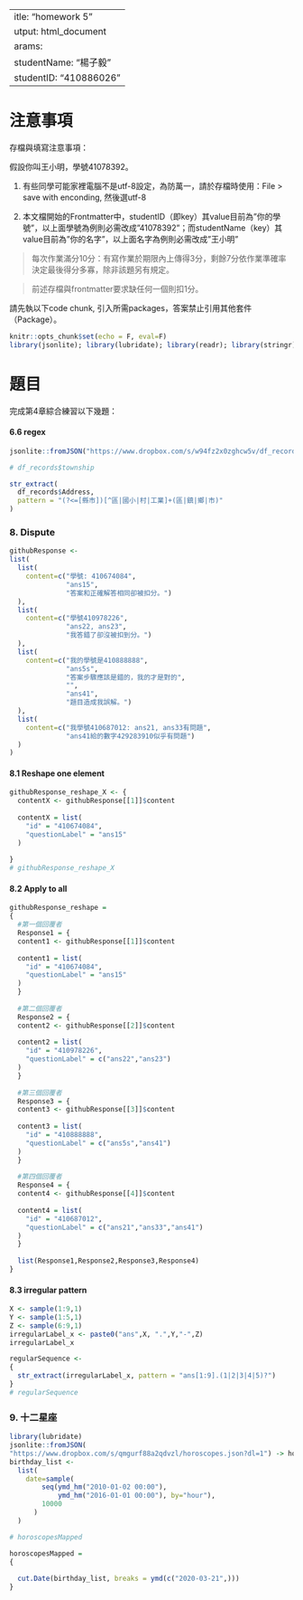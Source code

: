  ---
title: "homework 5"
output: html_document
params:
  studentName: "楊子毅"
  studentID: "410886026"
---

# 注意事項

存檔與填寫注意事項：

假設你叫王小明，學號41078392。

  1. 有些同學可能家裡電腦不是utf-8設定，為防萬一，請於存檔時使用：File > save with enconding, 然後選utf-8

  2. 本文檔開始的Frontmatter中，studentID（即key）其value目前為"你的學號"，以上面學號為例則必需改成"41078392"；而studentName（key）其value目前為"你的名字"，以上面名字為例則必需改成"王小明"
  
> 每次作業滿分10分：有寫作業於期限內上傳得3分，剩餘7分依作業準確率決定最後得分多寡，除非該題另有規定。

> 前述存檔與frontmatter要求缺任何一個則扣1分。

請先執以下code chunk, 引入所需packages，答案禁止引用其他套件（Package）。
```{r setup, include=FALSE}
knitr::opts_chunk$set(echo = F, eval=F)
library(jsonlite); library(lubridate); library(readr); library(stringr); library(purrr)
```

# 題目

完成第4章綜合練習以下幾題：



#### 6.6 regex

```{r data6}
jsonlite::fromJSON("https://www.dropbox.com/s/w94fz2x0zghcw5v/df_records_6_6.json?dl=1") -> df_records
```

```{r ans66}
# df_records$township

str_extract(
  df_records$Address,
  pattern = "(?<=[縣市])[^區|國小|村|工業]+(區|鎮|鄉|市)"
)
```

### 8. Dispute

```{r data81}
githubResponse <- 
list(
  list(
    content=c("學號: 410674084",
              "ans15",
              "答案和正確解答相同卻被扣分。")
  ),
  list(
    content=c("學號410978226",
              "ans22, ans23",
              "我答錯了卻沒被扣到分。")
  ),
  list(
    content=c("我的學號是410888888",
              "ans5s",
              "答案步驟應該是錯的，我的才是對的",
              "",
              "ans41",
              "題目造成我誤解。")
  ),
  list(
    content=c("我學號410687012: ans21, ans33有問題",
              "ans41給的數字429283910似乎有問題")
  )
)
```


#### 8.1 Reshape one element

```{r ans81}
githubResponse_reshape_X <- {
  contentX <- githubResponse[[1]]$content
  
  contentX = list(
    "id" = "410674084",
    "questionLabel" = "ans15"
  )
  
}
# githubResponse_reshape_X
```

#### 8.2 Apply to all
```{r ans82}
githubResponse_reshape = 
{
  #第一個回覆者
  Response1 = {
  content1 <- githubResponse[[1]]$content
  
  content1 = list(
    "id" = "410674084",
    "questionLabel" = "ans15"
  )
  }
  
  #第二個回覆者
  Response2 = {
  content2 <- githubResponse[[2]]$content
  
  content2 = list(
    "id" = "410978226",
    "questionLabel" = c("ans22","ans23")
  )
  }
  
  #第三個回覆者
  Response3 = {
  content3 <- githubResponse[[3]]$content
  
  content3 = list(
    "id" = "410888888",
    "questionLabel" = c("ans5s","ans41")
  )
  }
  
  #第四個回覆者
  Response4 = {
  content4 <- githubResponse[[4]]$content
  
  content4 = list(
    "id" = "410687012",
    "questionLabel" = c("ans21","ans33","ans41")
  )
  }
  
  list(Response1,Response2,Response3,Response4)
}
```

#### 8.3 irregular pattern

```{r data82}
X <- sample(1:9,1)
Y <- sample(1:5,1)
Z <- sample(6:9,1)
irregularLabel_x <- paste0("ans",X, ".",Y,"-",Z)
irregularLabel_x
```

```{r ans83}
regularSequence <- 
{
  str_extract(irregularLabel_x, pattern = "ans[1:9].(1|2|3|4|5)?")
}
# regularSequence
```


### 9. 十二星座

```{r data9}
library(lubridate)
jsonlite::fromJSON(
"https://www.dropbox.com/s/qmgurf88a2qdvzl/horoscopes.json?dl=1") -> horoscopes
birthday_list <-
  list(
    date=sample(
        seq(ymd_hm("2010-01-02 00:00"),
            ymd_hm("2016-01-01 00:00"), by="hour"),
        10000
      )
  )
```

```{r ans9}
# horoscopesMapped

horoscopesMapped = 
{
  
  cut.Date(birthday_list, breaks = ymd(c("2020-03-21",)))
}
```

